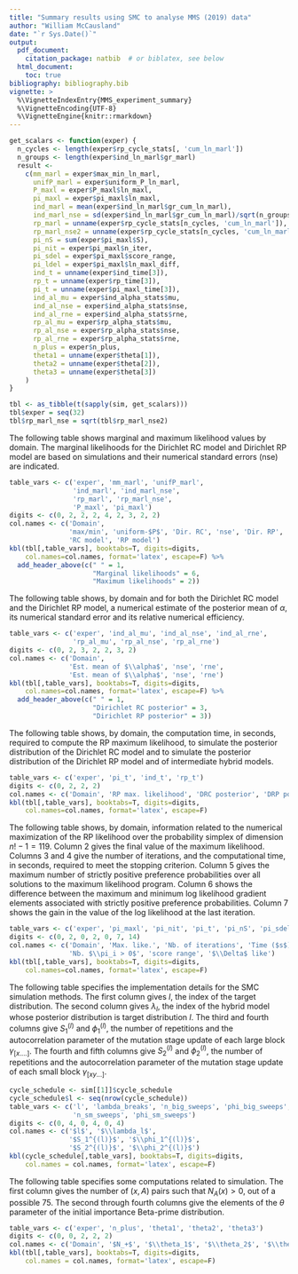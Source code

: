```yaml
---
title: "Summary results using SMC to analyse MMS (2019) data"
author: "William McCausland"
date: "`r Sys.Date()`"
output:
  pdf_document:
    citation_package: natbib  # or biblatex, see below
  html_document:
    toc: true
bibliography: bibliography.bib
vignette: >
  %\VignetteIndexEntry{MMS_experiment_summary}
  %\VignetteEncoding{UTF-8}
  %\VignetteEngine{knitr::rmarkdown}
---
```


```r
get_scalars <- function(exper) {
  n_cycles <- length(exper$rp_cycle_stats[, 'cum_ln_marl'])
  n_groups <- length(exper$ind_ln_marl$gr_marl)
  result <-
    c(mm_marl = exper$max_min_ln_marl,
      unifP_marl = exper$uniform_P_ln_marl,
      P_maxl = exper$P_maxl$ln_maxl,
      pi_maxl = exper$pi_maxl$ln_maxl,
      ind_marl = mean(exper$ind_ln_marl$gr_cum_ln_marl),
      ind_marl_nse = sd(exper$ind_ln_marl$gr_cum_ln_marl)/sqrt(n_groups),
      rp_marl = unname(exper$rp_cycle_stats[n_cycles, 'cum_ln_marl']),
      rp_marl_nse2 = unname(exper$rp_cycle_stats[n_cycles, 'cum_ln_marl_nse2']),
      pi_nS = sum(exper$pi_maxl$S),
      pi_nit = exper$pi_maxl$n_iter,
      pi_sdel = exper$pi_maxl$score_range,
      pi_ldel = exper$pi_maxl$ln_maxl_diff,
      ind_t = unname(exper$ind_time[3]),
      rp_t = unname(exper$rp_time[3]),
      pi_t = unname(exper$pi_maxl_time[3]),
      ind_al_mu = exper$ind_alpha_stats$mu,
      ind_al_nse = exper$ind_alpha_stats$nse,
      ind_al_rne = exper$ind_alpha_stats$rne,
      rp_al_mu = exper$rp_alpha_stats$mu,
      rp_al_nse = exper$rp_alpha_stats$nse,
      rp_al_rne = exper$rp_alpha_stats$rne,
      n_plus = exper$n_plus,
      theta1 = unname(exper$theta[1]),
      theta2 = unname(exper$theta[2]),
      theta3 = unname(exper$theta[3])
    )
}

tbl <- as_tibble(t(sapply(sim, get_scalars)))
tbl$exper = seq(32)
tbl$rp_marl_nse = sqrt(tbl$rp_marl_nse2)
```

The following table shows marginal and maximum likelihood values by domain.
The marginal likelihoods for the Dirichlet RC model and Dirichlet RP model are based on simulations and their numerical standard errors (nse) are indicated.

```r
table_vars <- c('exper', 'mm_marl', 'unifP_marl',
                'ind_marl', 'ind_marl_nse',
                'rp_marl', 'rp_marl_nse',
                'P_maxl', 'pi_maxl')
digits <- c(0, 2, 2, 2, 4, 2, 3, 2, 2)
col.names <- c('Domain',
               'max/min', 'uniform-$P$', 'Dir. RC', 'nse', 'Dir. RP', 'nse',
               'RC model', 'RP model')
kbl(tbl[,table_vars], booktabs=T, digits=digits,
    col.names=col.names, format='latex', escape=F) %>%
  add_header_above(c(" " = 1,
                     "Marginal likelihoods" = 6,
                     "Maximum likelihoods" = 2))
```

\pagebreak

The following table shows, by domain and for both the Dirichlet RC model and the Dirichlet RP model, a numerical estimate of the posterior mean of $\alpha$, its numerical standard error and its relative numerical efficiency.
```r
table_vars <- c('exper', 'ind_al_mu', 'ind_al_nse', 'ind_al_rne',
                'rp_al_mu', 'rp_al_nse', 'rp_al_rne')
digits <- c(0, 2, 3, 2, 2, 3, 2)
col.names <- c('Domain',
               'Est. mean of $\\alpha$', 'nse', 'rne',
               'Est. mean of $\\alpha$', 'nse', 'rne')
kbl(tbl[,table_vars], booktabs=T, digits=digits,
    col.names=col.names, format='latex', escape=F) %>%
  add_header_above(c(" " = 1,
                     "Dirichlet RC posterior" = 3,
                     "Dirichlet RP posterior" = 3))
```

\pagebreak

The following table shows, by domain, the computation time, in seconds, required to compute the RP maximum likelihood, to simulate the posterior distribution of the Dirichlet RC model and to simulate the posterior distribution of the Dirichlet RP model and of intermediate hybrid models.
```r
table_vars <- c('exper', 'pi_t', 'ind_t', 'rp_t')
digits <- c(0, 2, 2, 2)
col.names <- c('Domain', 'RP max. likelihood', 'DRC posterior', 'DRP posterior')
kbl(tbl[,table_vars], booktabs=T, digits=digits,
    col.names=col.names, format='latex', escape=F)
```

\pagebreak

The following table shows, by domain, information related to the numerical maximization of the RP likelihood over the probability simplex of dimension $n!-1 = 119$.
Column 2 gives the final value of the maximum likelihood.
Columns 3 and 4 give the number of iterations, and the computational time, in seconds, required to meet the stopping criterion.
Column 5 gives the maximum number of strictly positive preference probabilities over all solutions to the maximum likelihood program.
Column 6 shows the difference between the maximum and minimum log likelihood gradient elements associated with strictly positive preference probabilities.
Column 7 shows the gain in the value of the log likelihood at the last iteration.
```r
table_vars <- c('exper', 'pi_maxl', 'pi_nit', 'pi_t', 'pi_nS', 'pi_sdel', 'pi_ldel')
digits <- c(0, 2, 0, 2, 0, 7, 14)
col.names <- c('Domain', 'Max. like.', 'Nb. of iterations', 'Time ($s$)',
               'Nb. $\\pi_i > 0$', 'score range', '$\\Delta$ like')
kbl(tbl[,table_vars], booktabs=T, digits=digits,
    col.names=col.names, format='latex', escape=F)
```

\pagebreak

The following table specifies the implementation details for the SMC simulation methods.
The first column gives $l$, the index of the target distribution.
The second column gives $\lambda_l$, the index of the hybrid model whose posterior distribution is target distribution $l$.
The third and fourth columns give $S_1^{(l)}$ and $\phi_1^{(l)}$, the number of repetitions and the autocorrelation parameter of the mutation stage update of each large block $\gamma_{[x....]}$.
The fourth and fifth columns give $S_2^{(l)}$ and $\phi_2^{(l)}$, the number of repetitions and the autocorrelation parameter of the mutation stage update of each small block $\gamma_{[xy...]}$.

```r
cycle_schedule <- sim[[1]]$cycle_schedule
cycle_schedule$l <- seq(nrow(cycle_schedule))
table_vars <- c('l', 'lambda_breaks', 'n_big_sweeps', 'phi_big_sweeps',
                'n_sm_sweeps', 'phi_sm_sweeps')
digits <- c(0, 4, 0, 4, 0, 4)
col.names <- c('$l$', '$\\lambda_l$',
               '$S_1^{(l)}$', '$\\phi_1^{(l)}$',
               '$S_2^{(l)}$', '$\\phi_2^{(l)}$')
kbl(cycle_schedule[,table_vars], booktabs=T, digits=digits,
    col.names = col.names, format='latex', escape=F)
```

\pagebreak

The following table specifies some computations related to simulation.
The first column gives the number of $(x,A)$ pairs such that $N_A(x) > 0$, out of a possible 75.
The second through fourth columns give the elements of the $\theta$ parameter of the initial importance Beta-prime distribution.

```r
table_vars <- c('exper', 'n_plus', 'theta1', 'theta2', 'theta3')
digits <- c(0, 0, 2, 2, 2)
col.names <- c('Domain', '$N_+$', '$\\theta_1$', '$\\theta_2$', '$\\theta_3$')
kbl(tbl[,table_vars], booktabs=T, digits=digits,
    col.names = col.names, format='latex', escape=F)
```
